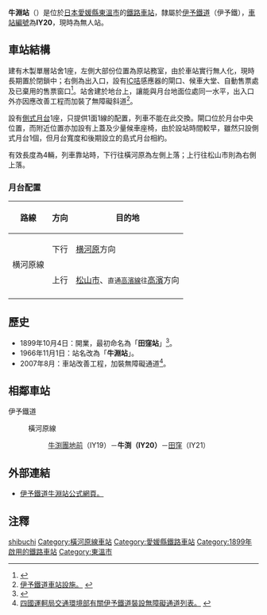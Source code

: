 {{日本車站資訊
|公司色     = orange
|文字色     =
|站名       = 牛淵站
|圖片       = Iyo ushibuchi.jpg
|pxl        =
|圖片說明   = 牛淵站外貌（2008年）
|日文原名   = 牛渕
|平假名     = うしぶち 
|羅馬拼音   = Ushibuchi
|前一站     = IY19 [[牛淵團地前站|牛淵團地前]]
|後一站     = [[田窪站|田窪]] IY21
|前一站距離 = 1.0
|後一站距離 = 0.9
|電報略號   = 
|車站編號   = {{車站編號C|#0BE|IY20}}
|所屬公司 　= [[伊予鐵道|伊予鐵道]]（伊予鐵）
|所屬路線   = {{Color|#00b2e5|■}}[[橫河原線|橫河原線]]
|距離       = 10.0
|起站       = [[松山市站|松山市]]
|所在地     = [[愛媛縣|愛媛縣]][[東溫市|東溫市]]牛淵
|車站構造   = [[地面車站|地面車站]]
|月台配置   = 1面1線
|啟用年月日 = 1899年10月4日
|廢止年月日 =
|上下車人次 = 
|統計年度   = 
|備註       = 無人站
}}

'''牛淵站'''（{{jpn|j=牛渕駅|hg=うしぶちえき|rm=Ushibuchi eki|f=y}}）是位於[[日本|日本]][[愛媛縣|愛媛縣]][[東溫市|東溫市]]的[[鐵路車站|鐵路車站]]，隸屬於[[伊予鐵道|伊予鐵道]]（伊予鐵），[[車站編號|車站編號]]為'''IY20'''，現時為無人站。

==車站結構==
建有木製單層站舍1座，左側大部份位置為原站務室，由於車站實行無人化，現時長期置於閉鎖中；右側為出入口，設有[[智能卡|IC咭]]感應器的閘口、候車大堂、自動售票處及已棄用的售票窗口<ref>{{Cite web |url=http://blogs.c.yimg.jp/res/blog-0c-9b/narayamasta/folder/78955/15/8654915/img_1?1330428548 |title=候車大堂。 |access-date=2014-11-06 |archive-date=2016-03-04 |archive-url=https://web.archive.org/web/20160304141244/http://blogs.c.yimg.jp/res/blog-0c-9b/narayamasta/folder/78955/15/8654915/img_1?1330428548 |dead-url=no }}</ref>。站舍建於地台上，讓能與月台地面位處同一水平，出入口外亦因應改善工程而加裝了無障礙斜道<ref>[http://www.iyotetsu.co.jp/sp/company/free/station02.html 伊予鐵道車站設施。] {{Wayback|url=http://www.iyotetsu.co.jp/sp/company/free/station02.html |date=20190819155231 }}{{ja}}</ref>。

設有[[側式月台|側式月台]]1座，只提供1面1線的配置，列車不能在此交換。閘口位於月台中央位置，而附近位置亦加設有上蓋及少量候車座椅，由於設站時間較早，雖然只設側式月台1個，但月台寬度和後期設立的島式月台相約。

有效長度為4輛，列車靠站時，下行往橫河原為左側上落；上行往松山市則為右側上落。

===月台配置===
{| class="wikitable" rules="rows"
|-
!路線
!方向
!目的地
|-
|rowspan=2|{{Color|#00b2e5|■}}横河原線
|下行
|[[横河原站|横河原]]方向
|-
|上行
|[[松山市站|松山市]]、<small>直通{{Color|#9acd32|■}}[[高濱線|高濱線]]往</small>[[高濱站_(愛媛縣)|高濱]]方向
|-
|}

==歷史==
*1899年10月4日：開業，最初命名為「'''田窪站'''」<ref>{{Cite web |url=http://ekisya.net/C-SONOTA/S871-usibuchi.html |title=非官方車站網頁。 |access-date=2014-11-06 |archive-date=2016-08-27 |archive-url=https://web.archive.org/web/20160827221313/http://ekisya.net/C-SONOTA/S871-usibuchi.html |dead-url=no }}</ref>。
*1966年11月1日：站名改為「'''牛淵站'''」。
*2007年8月：車站改善工程，加裝無障礙通道<ref>[http://wwwtb.mlit.go.jp/shikoku/soshiki/koutsuu/img/h2403iyotrain.pdf 四國運軻局交通環境部有關伊予鐵道裝設無障礙通道列表。] {{webarchive|url=https://web.archive.org/web/20160305173636/http://wwwtb.mlit.go.jp/shikoku/soshiki/koutsuu/img/h2403iyotrain.pdf |date=2016-03-05 }}</ref>。

==相鄰車站==
;伊予鐵道
:{{Color|#00b2e5|■}} 橫河原線
:: [[牛渕團地前站|牛渕團地前]]（IY19）－'''牛渕（IY20）'''－[[田窪站|田窪]]（IY21）

==外部連結==
*[http://www.iyotetsu.co.jp/information/station/station.html?t=ushibuchi 伊予鐵道牛淵站公式網頁。] {{Wayback|url=http://www.iyotetsu.co.jp/information/station/station.html?t=ushibuchi |date=20190815204838 }}

==注釋==
{{reflist}}

{{伊予鐵道横河原線}}

{{DEFAULTSORT:Ushibuchi}}
[[Category:日本鐵路車站_U|shibuchi]]
[[Category:橫河原線車站|Category:橫河原線車站]]
[[Category:愛媛縣鐵路車站|Category:愛媛縣鐵路車站]]
[[Category:1899年啟用的鐵路車站|Category:1899年啟用的鐵路車站]]
[[Category:東溫市|Category:東溫市]]